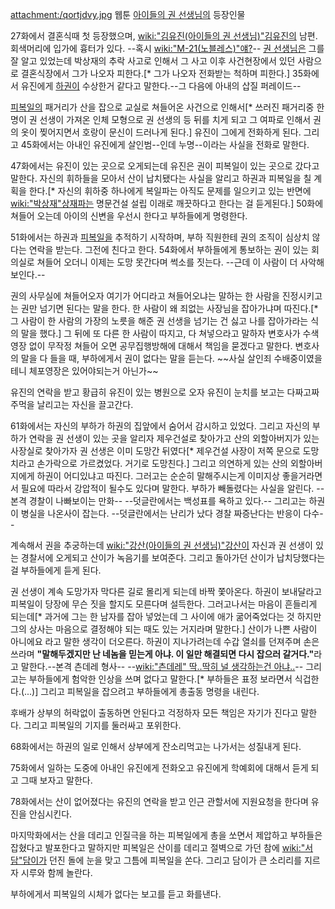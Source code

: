 attachment:/qortjdvy.jpg
웹툰 [[아이들의 권 선생님]]의 등장인물

27화에서 결혼식때 첫 등장했으며, [[wiki:"김유진(아이들의 권 선생님)"김유진]]의 남편. 회색머리에 입가에 흉터가 있다. --혹시 [[wiki:"M-21(노블레스)"얘?]]-- [[권 선생님]]은 그를 잘 알고 있었는데 박상재의 추락 사고로 인해서 그 사고 이후 사건현장에서 있던 사람으로 결혼식장에서 그가 나오자 피한다.[* 그가 나오자 전화받는 척하며 피한다.] 35화에서 유진에게 [[하권]]이 수상한거 같다고 말한다.--그 다음에 아내의 삽질 퍼레이드--

[[피복일]]의 패거리가 산을 잡으로 교실로 쳐들어온 사건으로 인해서[* 쓰러진 패거리중 한명이 권 선생이 가져온 인체 모형으로 권 선생의 등 뒤를 치게 되고 그 여파로 인해서 권의 옷이 찢어지면서 호랑이 문신이 드러나게 된다.] 유진이 그에게 전화하게 된다. 그리고 45화에서는 아내인 유진에게 살인범--인데 누명--이라는 사실을 전화로 말한다.
  
47화에서는 유진이 있는 곳으로 오게되는데 유진은 권이 피복일이 있는 곳으로 갔다고 말한다. 자신의 휘하들을 모아서 산이 납치됐다는 사실을 알리고 하권과 피복일을 칠 계획을 한다.[* 자신의 휘하중 하나에게 복일파는 아직도 문제를 일으키고 있는 반면에 [[wiki:"박상재"상재]]파는 명문건설 설립 이래로 깨끗하다고 한다는 걸 듣게된다.] 50화에 쳐들어 오는데 아이의 신변을 우선시 한다고 부하들에게 명령한다.
 
51화에서는 하권과 [[피복일]]을 추적하기 시작하며, 부하 직원한테 권의 조직이 심상치 않다는 연락을 받는다. 그전에 친다고 한다. 54화에서 부하들에게 통보하는 권이 있는 회의실로 쳐들어 오더니 이제는 도망 못간다며 썩소를 짓는다. --근데 이 사람이 더 사악해 보인다.--

권의 사무실에 쳐들어오자 여기가 어디라고 쳐들어오냐는 말하는 한 사람을 진정시키고는 권만 넘기면 된다는 말을 한다. 한 사람이 왜 죄없는 사장님을 잡아가냐며 따진다.[* 그 사람이 한 사람의 가장의 노릇을 해준 권 선생을 넘기는 건 싫고 나를 잡아가라는 식의 말을 했다.] 그 뒤에 또 다른 한 사람이 따지고, 다 쳐넣으라고 말하자 변호사가 수색영장 없이 무작정 쳐들어 오면 공무집행방해에 대해서 책임을 묻겠다고 말한다. 변호사의 말을 다 들을 때, 부하에게서 권이 없다는 말을 듣는다. ~~사실 살인죄 수배중이였을테니 체포영장은 있어야되는거 아닌가~~

유진의 연락을 받고 황급히 유진이 있는 병원으로 오자 유진이 눈치를 보고는 다짜고짜 주먹을 날리고는 자신을 끌고간다.

61화에서는 자신의 부하가 하권의 집앞에서 숨어서 감시하고 있었다. 그리고 자신의 부하가 연락을 권 선생이 있는 곳을 알리자 제우건설로 찾아가고 산의 외할아버지가 있는 사장실로 찾아가자 권 선생은 이미 도망간 뒤였다[* 제우건설 사장이 저쪽 문으로 도망치라고 손가락으로 가르켰었다. 거기로 도망친다.] 그리고 의연하게 있는 산의 외할아버지에게 하권이 어디있냐고 따진다. 그러고는 순순히 말해주시는게 이미지상 좋을거라면서 필요에 따라서 강압적이 될수도 있다며 말한다. 부하가 빼돌렸다는 사실을 알린다. --본격 경찰이 나빠보이는 만화-- --덧글란에서는 백성표를 욕하고 있다.--  그리고는 하권이 병실을 나온사이 잡는다. --덧글란에서는 난리가 났다 경찰 짜증난다는 반응이 다수--

계속해서 권을 추궁하는데 [[wiki:"강산(아이들의 권 선생님)"강산]]이 자신과 권 선생이 있는 경찰서에 오게되고 산이가 녹음기를 보여준다. 그리고 돌아가던 산이가 납치당했다는 걸 부하들에게 듣게 된다. 

권 선생이 계속 도망가자 막다른 길로 몰리게 되는데 바짝 쫓아온다. 하권이 보내달라고 피복일이 당장에 무슨 짓을 할지도 모른다며 설득한다. 그러고나서는 마음이 흔들리게 되는데[* 과거에 그는 한 남자를 잡아 넣었는데 그 사이에 애가 굶어죽었다는 것 하지만 그의 상사는 마음으로 결정해야 되는 때도 있는 거지라며 말한다.] 산이가 나쁜 사람이 아니에요 라고 말한 생각이 더오른다. 하권이 지나가려는데 수갑 열쇠를 던져주며 손은 쓰라며 '''"말해두겠지만 난 네놈을 믿는게 아냐. 이 일만 해결되면 다시 잡으러 갈거다."'''라고 말한다.--본격 츤데레 형사-- --[[wiki:"츤데레" 딱..딱히 널 생각하는건 아냐..]]-- 그리고는 부하들에게 험악한 인상을 쓰며 없다고 말한다.[* 부하들은 표정 보라면서 식겁한다.(...)] 그리고 피복일을 잡으려고 부하들에게 총출동 명령을 내린다. 

후배가 상부의 허락없이 출동하면 안된다고 걱정하자 모든 책임은 자기가 진다고 말한다. 그리고 피복일의 기지를 둘러싸고 포위한다.

68화에서는 하권의 일로 인해서 상부에게 잔소리먹고는 나가서는 성질내게 된다.

75화에서 일하는 도중에 아내인 유진에게 전화오고 유진에게 학예회에 대해서 듣게 되고 그때 보자고 말한다.

78화에서는 산이 없어졌다는 유진의 연락을 받고 인근 관할서에 지원요청을 한다며 유진을 안심시킨다.

마지막화에서는 산을 데리고 인질극을 하는 피복일에게 총을 쏘면서 제압하고 부하들은 잡혔다고 발포한다고 말하지만 피복일은 산이를 데리고 절벽으로 가던 참에 [[wiki:"서담"담이]]가 던진 돌에 눈을 맞고 그틈에 피복일을 쏜다. 그리고 담이가 큰 소리리를 지르자 시루와 함께 놀란다.

부하에게서 피복일의 시체가 없다는 보고를 듣고 화를낸다.
